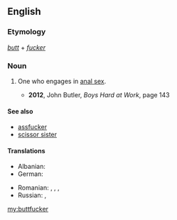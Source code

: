 ==English==

===Etymology===
''[[butt]]'' + ''[[fucker]]''

===Noun===
{{en-noun}}

# {{label|en|vulgar|pejorative}} One who engages in [[anal sex]].
#* '''2012''', John Butler, ''Boys Hard at Work'', page 143

====See also====
* [[assfucker]]
* [[scissor sister]]

====Translations====
{{trans-top|buttfucker}}
* Albanian: {{t|sq|bythëqirë|m}}
* German: {{t|de|Arschficker|m}}
{{trans-mid}}
* Romanian: {{t|ro|poponar}}, {{t|ro|curist}}, {{t|ro|găozar}}, {{t+|ro|fundaș}}
* Russian: {{t|ru|жопоёб|m}}, {{t+|ru|жо́пник|m}}
{{trans-bottom}}

[[my:buttfucker]]